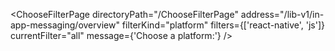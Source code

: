 

<ChooseFilterPage
  directoryPath="/ChooseFilterPage"
  address="/lib-v1/in-app-messaging/overview"
  filterKind="platform"
  filters={['react-native', 'js']}
  currentFilter="all"
  message={'Choose a platform:'}
/>
